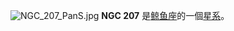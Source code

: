 {{NGCInfoBox|NGCID=NGC 207|發現者=威廉·帕森思|發現日期=1857年12月7日|其他編號=MCG -3-2-35,IRAS00371-1430|曆元=J2000.0|赤經=39分40.7秒|赤緯=-14°14'11"|星座=鲸鱼座|星體=星系|星等=13.7|表面亮度=|藍等=14.6}}

[[File:NGC_207_PanS.jpg|thumb]]
'''NGC 207''' 是[[鲸鱼座|鲸鱼座]]的一個[[星系|星系]]。

{{NGCReference|207}}
{{Catalogs|NGC=207}}

{{Galaxy-stub}}
